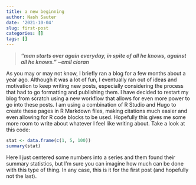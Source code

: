 ```yaml
---
title: a new beginning
author: Nash Sauter
date: '2021-10-04'
slug: first-post
categories: []
tags: []
---
```

> ***"man starts over again everyday, in spite of all he knows, against all he knows." ~emil cioran***

As you may or may not know, I briefly ran a blog for a few months about a year ago.
Although it was a lot of fun, I eventually ran out of ideas and motivation to keep writing new posts, especially considering the process that had to go formatting and publishing them.
I have decided to restart my blog from scratch using a new workflow that allows for even more power to go into these posts.
I am using a combination of R Studio and Hugo to create these pages in R Markdown files, making citations much easier and even allowing for R code blocks to be used.
Hopefully this gives me some more room to write about whatever I feel like writing about.
Take a look at this code:

```r
stat <- data.frame(c(1, 5, 100))
summary(stat)
```

Here I just centered some numbers into a series and them found their summary statistics, but I'm sure you can imagine how much can be done with this type of thing.
In any case, this is it for the first post (and hopefully not the last).